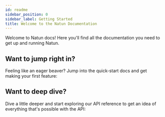 ```yaml
---
id: readme
sidebar_position: 0
sidebar_label: Getting Started
title: Welcome to the Natun Documentation
---
```


Welcome to Natun docs!
Here you'll find all the documentation you need to get up and running Natun.

## Want to jump right in?

Feeling like an eager beaver? Jump into the quick-start docs and get making your first feature:

<DocCard docId="guides/getting-started-with-labsdk" />
<DocCard docId="guides/hello-world-feature" />

## Want to deep dive?

Dive a little deeper and start exploring our API reference to get an idea of everything that's possible with the API:

